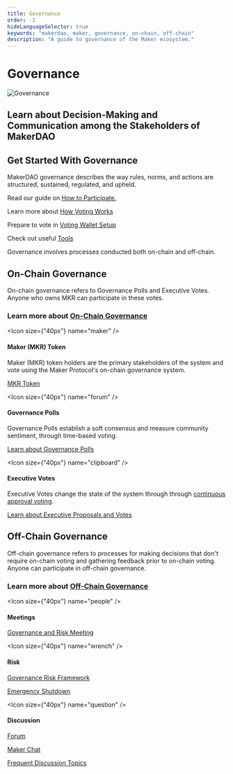 ```yaml
---
title: Governance
order: -2
hideLanguageSelector: true
keywords: "makerdao, maker, governance, on-chain, off-chain"
description: "A guide to governance of the Maker ecosystem."
---
```


# Governance

<InfoBlock>

![Governance](/images/illustrations/Robot-4.png)

<Box>

## Learn about Decision-Making and Communication among the Stakeholders of MakerDAO

</Box>

</InfoBlock>

## Get Started With Governance

MakerDAO governance describes the way rules, norms, and actions are structured, sustained, regulated, and upheld. 

<CTA>

Read our guide on [How to Participate.](/learn/governance/participate/)

Learn more about [How Voting Works](/learn/governance/how-voting-works/) 

Prepare to vote in [Voting Wallet Setup](/learn/governance/voting-setup/)

Check out useful [Tools](/learn/governance/participate)

</CTA>

Governance involves processes conducted both on-chain and off-chain.

## On-Chain Governance

On-chain governance refers to Governance Polls and Executive Votes. Anyone who owns MKR can participate in these votes.

<CTA>

### Learn more about [On-Chain Governance](/learn/governance/on-chain-gov/)

</CTA>

<Chocolate>

<Box>

<Icon size={"40px"} name="maker" />

#### Maker (MKR) Token

Maker (MKR) token holders are the primary stakeholders of the system and vote using the Maker Protocol's on-chain governance system. 

[MKR Token](/learn/governance/mkr-token.mdx/)

</Box>

<Box>

<Icon size={"40px"} name="forum" />

#### Governance Polls

Governance Polls establish a soft consensus and measure community sentiment, through time-based voting.

[Learn about Governance Polls](/learn/governance/how-voting-works#governance-polls-and-executive-votes)

</Box>

<Box>

<Icon size={"40px"} name="clipboard" />

#### Executive Votes

Executive Votes change the state of the system through through [continuous approval voting](/learn/governance/how-voting-works#continuous-approval-voting).

[Learn about Executive Proposals and Votes](/learn/governance/how-voting-works/#governance-polls-and-executive-votes)

</Box>

</Chocolate>

## Off-Chain Governance

Off-chain governance refers to processes for making decisions that don't require on-chain voting and gathering feedback prior to on-chain voting. Anyone can participate in off-chain governance.

<CTA>

### Learn more about [Off-Chain Governance](/learn/governance/off-chain-gov/)

</CTA>

<Chocolate>

<Box>

<Icon size={"40px"} name="people" />

#### Meetings

[Governance and Risk Meeting](/learn/governance/gov-risk-framework/)

</Box>

<Box>

<Icon size={"40px"} name="wrench" />

#### Risk

[Governance Risk Framework](/learn/governance/gov-risk-framework/)

[Emergency Shutdown](/learn/governance/emergency-shutdown/)

</Box>

<Box>

<Icon size={"40px"} name="question" />

#### Discussion

[Forum](https://forum.makerdao.com/)

[Maker Chat](https://chat.makerdao.com/)

[Frequent Discussion Topics](/learn/governance/discussion/)

</Box>

</Chocolate>
